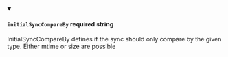
<details className="config-field" data-expandable="false" open>
<summary>

#### `initialSyncCompareBy` <span class="config-field-required" data-required="false">required</span> <span class="config-field-type">string</span> <span class="config-field-default"></span> <span class="config-field-enum"></span>

InitialSyncCompareBy defines if the sync should only compare by the given type. Either mtime or size are possible

</summary>



</details>

